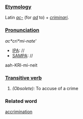 ===[[Etymology]]===
Latin ''[[ac-]]'' (for ''[[ad]]'' to) + ''[[criminari]]''.
===[[Pronunciation]]===
''ac*cri*mi-nate'''
*[[IPA]]: //
*[[SAMPA]]: //
aah-KRI-mi-neit
===[[Transitive verb]]===
#''(Obsolete):'' To accuse of a crime
===Related word===
[[accrimination]]